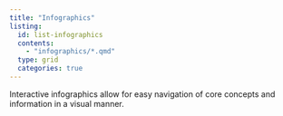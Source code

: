 ```yaml
---
title: "Infographics"
listing:
  id: list-infographics
  contents:
    - "infographics/*.qmd"
  type: grid
  categories: true
---
```


Interactive infographics allow for easy navigation of core concepts and information in a visual manner.

::: {#list-infographics}
:::

<!-- {{< fa robot >}} -->
